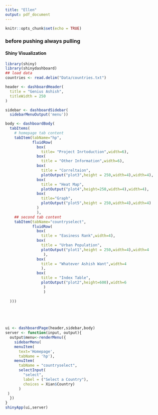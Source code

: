 ```yaml
---
title: "Ellen"
output: pdf_document
---
```


```r
knitr::opts_chunk$set(echo = TRUE)
```

### before pushing always pulling

#### Shiny Visualization
```r
library(shiny)
library(shinydashboard)
## load data 
countries <- read.delim("Data/countries.txt")

```

```r
header <- dashboardHeader(
  title = "Genius Ashish",
  titleWidth = 250
)

sidebar <- dashboardSidebar(
  sidebarMenuOutput('menu'))

body <- dashboardBody(
  tabItems(
    # homepage tab content
    tabItem(tabName="hp",
            fluidRow(
              box(
                title= "Project Inrtoduction",width=6),
              box(
                title = "Other Information",width=6),
              box(
                title = "Correltaion",
                plotOutput("plot3",height = 250,width=4),width=4),
              box(
                title = "Heat Map",
                plotOutput("plot4",height=250,width=4),width=4),
              box(
                title="Graph",
                plotOutput("plot5",height = 250,width=4),width=4)
              )
              ),
    ## second tab content
    tabItem(tabName="countryselect",
            fluidRow(
              box(
                title = "Easiness Rank",width=4),
              box(
                title = "Urban Population",
                plotOutput("plot1",height = 250,width=4),width=4
                 ),
              box(
                title = "Whatever Ashish Want",width=4
                ),
              box(
                title = "Index Table",
                plotOutput("plot2",height=600),width=6
                 )
                 )
    
  )))


   


ui <- dashboardPage(header,sidebar,body)
server <- function(input, output){
  output$menu<-renderMenu({
    sidebarMenu(
    menuItem(
      text='Homepage',
      tabName = 'hp'),
    menuItem(
      tabName = "countryselect",
      selectInput(
        "select",
        label = ("Select a Country"),
        choices = Xian$Country)
      )
 )
  })  
}
shinyApp(ui,server) 
```

